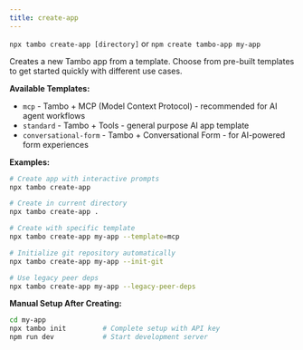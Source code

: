 ```yaml
---
title: create-app
---
```


`npx tambo create-app [directory]` or `npm create tambo-app my-app`

Creates a new Tambo app from a template. Choose from pre-built templates to get started quickly with different use cases.

**Available Templates:**

- `mcp` - Tambo + MCP (Model Context Protocol) - recommended for AI agent workflows
- `standard` - Tambo + Tools - general purpose AI app template
- `conversational-form` - Tambo + Conversational Form - for AI-powered form experiences

**Examples:**

```bash
# Create app with interactive prompts
npx tambo create-app

# Create in current directory
npx tambo create-app .

# Create with specific template
npx tambo create-app my-app --template=mcp

# Initialize git repository automatically
npx tambo create-app my-app --init-git

# Use legacy peer deps
npx tambo create-app my-app --legacy-peer-deps
```

**Manual Setup After Creating:**

```bash
cd my-app
npx tambo init         # Complete setup with API key
npm run dev            # Start development server
```
